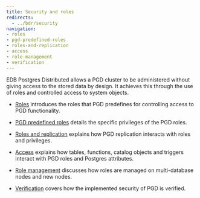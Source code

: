 ```yaml
---
title: Security and roles
redirects: 
  - ../bdr/security
navigation:
- roles
- pgd-predefined-roles
- roles-and-replication
- access
- role-management
- verification
---
```


EDB Postgres Distributed allows a PGD cluster to be administered without giving access to the stored data by design. It achieves this through the use of roles and controlled access to system objects.

* [Roles](roles) introduces the roles that PGD predefines for controlling access to PGD functionality.

* [PGD predefined roles](pgd-predefined-roles) details the specific privileges of the PGD roles.

* [Roles and replication](roles-and-replication) explains how PGD replication interacts with roles and privileges.

* [Access](access) explains how tables, functions, catalog objects and triggers interact with PGD roles and Postgres attributes.

* [Role management](role-management) discusses how roles are managed on multi-database nodes and new nodes.

* [Verification](verification) covers how the implemented security of PGD is verified.

